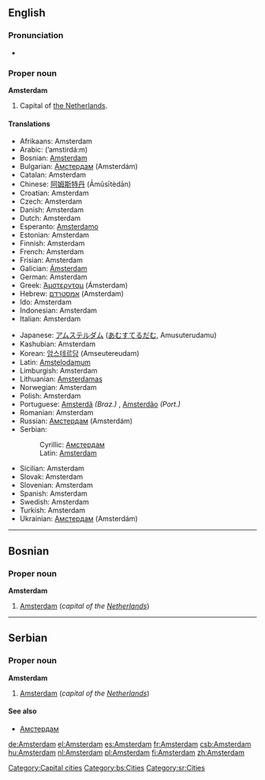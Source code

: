 {{wikipedia}}
==English==

===Pronunciation===
*{{audio|en-us-Amsterdam.ogg|Audio (US)}}

===Proper noun===
'''Amsterdam'''
# Capital of [[The Netherlands|the Netherlands]].

====Translations====
{{top}}
*Afrikaans: Amsterdam
*Arabic: {{ARchar|[[امستردام|أمستردام]]}} (’amstirdá:m)
*Bosnian: [[Amsterdam#Bosnian|Amsterdam]] {{m}}
*Bulgarian: [[Амстердам]] (Amsterdám)
*Catalan: Amsterdam
*Chinese: [[阿姆斯特丹]] (Āmǔsītèdān)
*Croatian: Amsterdam
*Czech: Amsterdam
*Danish: Amsterdam
*Dutch: Amsterdam {{n}}
*Esperanto: [[Amsterdamo]]
*Estonian: Amsterdam
*Finnish: Amsterdam
*French: Amsterdam
*Frisian: Amsterdam
*Galician: [[Ámsterdam]]
*German: Amsterdam
*Greek: [[Άμστερνταμ]] (Ámsterdam)
*Hebrew: [[אמסטרדם]] (Amsterdam) {{f}}
*Ido: Amsterdam
*Indonesian: Amsterdam
*Italian: Amsterdam {{f}}
{{mid}}
*Japanese: [[アムステルダム]] ([[あむすてるだむ]], Amusuterudamu)
*Kashubian: Amsterdam
*Korean: [[암스테르담]] (Amseutereudam)
*Latin: [[Amstelodamum]]
*Limburgish: Amsterdam
*Lithuanian: [[Amsterdamas]]
*Norwegian: Amsterdam
*Polish: Amsterdam
*Portuguese: [[Amsterdã]] ''(Braz.)'' {{f}}, [[Amsterdão]] ''(Port.)'' {{f}}
*Romanian: Amsterdam
*Russian: [[Амстердам]] (Amsterdám) {{m}}
*Serbian:
*:Cyrillic: [[Амстердам#Serbian|Амстердам]] {{m}}
*:Latin: [[Amsterdam#Serbian|Amsterdam]] {{m}}
*Sicilian: Amsterdam
*Slovak: Amsterdam
*Slovenian: Amsterdam
*Spanish: Amsterdam
*Swedish: Amsterdam
*Turkish: Amsterdam
*Ukrainian: [[Амстердам]] (Amsterdám)
{{bottom}}

[[Category:Capital cities]]


----
==Bosnian==

===Proper noun===
'''Amsterdam''' {{m}}
#[[Amsterdam#English|Amsterdam]] (''capital of the [[Netherlands]]'')

[[Category:bs:Cities]]


----
==Serbian==

===Proper noun===
'''Amsterdam''' {{m}}
#[[Amsterdam#English|Amsterdam]] (''capital of the [[Netherlands]]'')

====See also====
*[[Амстердам#Serbian|Амстердам]]

[[Category:sr:Cities]]

[[de:Amsterdam]]
[[el:Amsterdam]]
[[es:Amsterdam]]
[[fr:Amsterdam]]
[[csb:Amsterdam]]
[[hu:Amsterdam]]
[[nl:Amsterdam]]
[[pl:Amsterdam]]
[[fi:Amsterdam]]
[[zh:Amsterdam]]